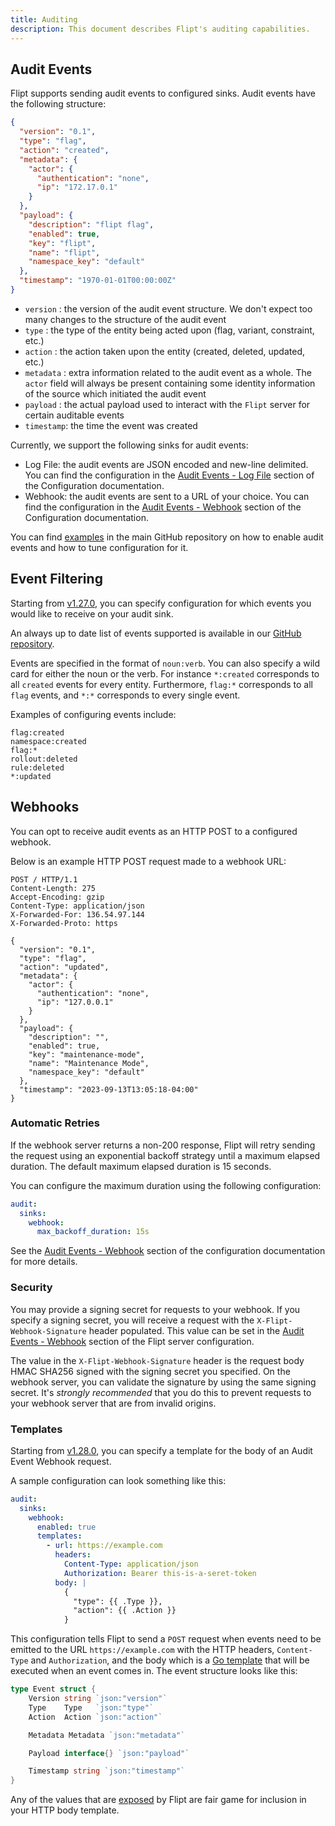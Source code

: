 ```yaml
---
title: Auditing
description: This document describes Flipt's auditing capabilities.
---
```


## Audit Events

Flipt supports sending audit events to configured sinks. Audit events have the following structure:

```json
{
  "version": "0.1",
  "type": "flag",
  "action": "created",
  "metadata": {
    "actor": {
      "authentication": "none",
      "ip": "172.17.0.1"
    }
  },
  "payload": {
    "description": "flipt flag",
    "enabled": true,
    "key": "flipt",
    "name": "flipt",
    "namespace_key": "default"
  },
  "timestamp": "1970-01-01T00:00:00Z"
}
```

- `version` : the version of the audit event structure. We don't expect too many changes to the structure of the audit event
- `type` : the type of the entity being acted upon (flag, variant, constraint, etc.)
- `action` : the action taken upon the entity (created, deleted, updated, etc.)
- `metadata` : extra information related to the audit event as a whole. The `actor` field will always be present containing some identity information of the source which initiated the audit event
- `payload` : the actual payload used to interact with the `Flipt` server for certain auditable events
- `timestamp`: the time the event was created

Currently, we support the following sinks for audit events:

- Log File: the audit events are JSON encoded and new-line delimited. You can find the configuration in the [Audit Events - Log File](/configuration/overview#audit-events-log-file) section of the Configuration documentation.
- Webhook: the audit events are sent to a URL of your choice. You can find the configuration in the [Audit Events - Webhook](/configuration/overview#audit-events-webhook) section of the Configuration documentation.

You can find [examples](https://github.com/flipt-io/flipt/tree/main/examples/audit) in the main GitHub repository on how to enable audit events and how to tune configuration for it.

## Event Filtering

Starting from [v1.27.0](https://github.com/flipt-io/flipt/releases/tag/v1.27.0), you can specify configuration for which events you would like to receive on your audit sink.

An always up to date list of events supported is available in our [GitHub repository](https://github.com/flipt-io/flipt/blob/main/internal/server/audit/README.md).

Events are specified in the format of `noun:verb`. You can also specify a wild card for either the noun or the verb. For instance `*:created` corresponds to all `created` events for every entity. Furthermore, `flag:*` corresponds to all `flag` events, and `*:*` corresponds to every single event.

Examples of configuring events include:

```
flag:created
namespace:created
flag:*
rollout:deleted
rule:deleted
*:updated
```

## Webhooks

You can opt to receive audit events as an HTTP POST to a configured webhook.

Below is an example HTTP POST request made to a webhook URL:

```console
POST / HTTP/1.1
Content-Length: 275
Accept-Encoding: gzip
Content-Type: application/json
X-Forwarded-For: 136.54.97.144
X-Forwarded-Proto: https

{
  "version": "0.1",
  "type": "flag",
  "action": "updated",
  "metadata": {
    "actor": {
      "authentication": "none",
      "ip": "127.0.0.1"
    }
  },
  "payload": {
    "description": "",
    "enabled": true,
    "key": "maintenance-mode",
    "name": "Maintenance Mode",
    "namespace_key": "default"
  },
  "timestamp": "2023-09-13T13:05:18-04:00"
}
```

### Automatic Retries

If the webhook server returns a non-200 response, Flipt will retry sending the request using an exponential backoff strategy until a maximum elapsed duration. The default maximum elapsed duration is 15 seconds.

You can configure the maximum duration using the following configuration:

```yaml
audit:
  sinks:
    webhook:
      max_backoff_duration: 15s
```

See the [Audit Events - Webhook](/configuration/overview#audit-events-webhook) section of the configuration documentation for more details.

### Security

You may provide a signing secret for requests to your webhook. If you specify a signing secret, you will receive a request with the `X-Flipt-Webhook-Signature` header populated. This value can be set in the [Audit Events - Webhook](/configuration/overview#audit-events-webhook) section of the Flipt server configuration.

The value in the `X-Flipt-Webhook-Signature` header is the request body HMAC SHA256 signed with the signing secret you specified. On the webhook server, you can validate the signature by using the same signing secret. It's _strongly recommended_ that you do this to prevent requests to your webhook server that are from invalid origins.

### Templates

Starting from [v1.28.0](https://github.com/flipt-io/flipt/releases/tag/v1.28.0), you can specify a template for the body of an Audit Event Webhook request.

A sample configuration can look something like this:

```yaml
audit:
  sinks:
    webhook:
      enabled: true
      templates:
        - url: https://example.com
          headers:
            Content-Type: application/json
            Authorization: Bearer this-is-a-seret-token
          body: |
            {
              "type": {{ .Type }},
              "action": {{ .Action }}
            }
```

This configuration tells Flipt to send a `POST` request when events need to be emitted to the URL `https://example.com` with the HTTP headers, `Content-Type` and `Authorization`, and the body which is a [Go template](https://pkg.go.dev/text/template) that will be executed when an event comes in. The event structure looks like this:

```go
type Event struct {
	Version string `json:"version"`
	Type    Type   `json:"type"`
	Action  Action `json:"action"`

	Metadata Metadata `json:"metadata"`

	Payload interface{} `json:"payload"`

	Timestamp string `json:"timestamp"`
}
```

Any of the values that are [exposed](https://github.com/flipt-io/flipt/blob/v1.28.0/internal/server/audit/audit.go#L51-L61) by Flipt are fair game for inclusion in your HTTP body template.
